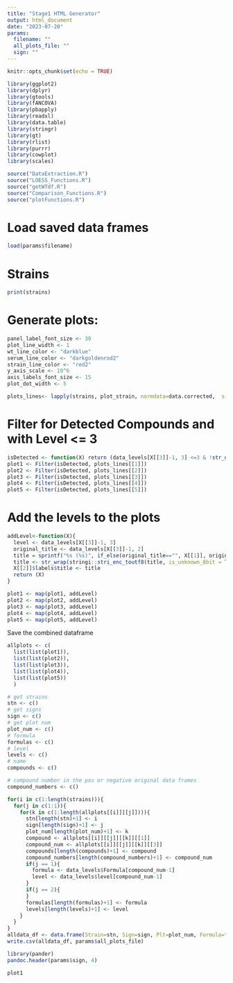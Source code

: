 ---
title: "Stage1 HTML Generator"
output: html_document
date: "2023-07-20"
params:
  filename: ""
  all_plots_file: ""
  sign: ""
---

```{r setup, include=FALSE}
knitr::opts_chunk$set(echo = TRUE)
```

```{r, warning=FALSE}
library(ggplot2)
library(dplyr)
library(gtools)
library(fANCOVA)
library(pbapply)
library(readxl)
library(data.table)
library(stringr)
library(gt)
library(rlist)
library(purrr)
library(cowplot)
library(scales)

source("DataExtraction.R")
source("LOESS_Functions.R")
source("getWTdf.R")
source("Comparison_Functions.R")
source("plotFunctions.R")
```

# Load saved data frames

```{r}
load(params$filename)
```

# Strains

```{r}
print(strains)
```

# Generate plots:

```{r, include=FALSE}
panel_label_font_size <- 30
plot_line_width <- 1
wt_line_color <- "darkblue"
serum_line_color <- "darkgoldenrod2"
strain_line_color <- "red2"
y_axis_scale <- 10^6
axis_labels_font_size <- 15
plot_dot_width <- 5

plots_lines<- lapply(strains, plot_strain, normdata=data.corrected,  sig_data = wt_fits_sigs)
```

# Filter for Detected Compounds and with Level <= 3

```{r, warning=FALSE}
isDetected <- function(X) return (data_levels[X[[3]]-1, 3] <=3 & !str_detect(X[[1]][[1]], "Var."))
plot1 <- Filter(isDetected, plots_lines[[1]])
plot2 <- Filter(isDetected, plots_lines[[2]])
plot3 <- Filter(isDetected, plots_lines[[3]])
plot4 <- Filter(isDetected, plots_lines[[4]])
plot5 <- Filter(isDetected, plots_lines[[5]])

```

# Add the levels to the plots

```{r}
addLevel<-function(X){
  level <- data_levels[X[[3]]-1, 3]
  original_title <- data_levels[X[[3]]-1, 2]
  title = sprintf("%s (%s)", if_else(original_title=="", X[[1]], original_title), level)
  title <- str_wrap(stringi::stri_enc_toutf8(title, is_unknown_8bit = TRUE), width=30)
  X[[2]]$labels$title <- title
  return (X)
}

plot1 <- map(plot1, addLevel)
plot2 <- map(plot2, addLevel)
plot3 <- map(plot3, addLevel)
plot4 <- map(plot4, addLevel)
plot5 <- map(plot5, addLevel)

```

Save the combined dataframe

```{r}
allplots <- c(
  list(list(plot1)),
  list(list(plot2)),
  list(list(plot3)),
  list(list(plot4)),
  list(list(plot5))
  )

# get strains
stn <- c()
# get signs
sign <- c()
# get plot num
plot_num <- c()
# formula
formulas <- c()
# level
levels <- c()
# name
compounds <- c()

# compound number in the pos or negative original data frames
compound_numbers <- c()

for(i in c(1:length(strains))){
  for(j in c(1:1)){
    for(k in c(1:length(allplots[[i]][[j]]))){
      stn[length(stn)+1] <- i
      sign[length(sign)+1] <- j
      plot_num[length(plot_num)+1] <- k
      compound <- allplots[[i]][[j]][[k]][[1]]
      compound_num <- allplots[[i]][[j]][[k]][[3]]
      compounds[length(compounds)+1] <- compound
      compound_numbers[length(compound_numbers)+1] <- compound_num
      if(j == 1){
        formula <- data_levels$Formula[compound_num-1]
        level <- data_levels$level[compound_num-1]
      }
      if(j == 2){
      }
      formulas[length(formulas)+1] <- formula
      levels[length(levels)+1] <- level
    }
  }
}
alldata_df <- data.frame(Strain=stn, Sign=sign, Plt=plot_num, Formula=formulas, Level=levels, Name=compounds, CompoundNumber=compound_numbers)
write.csv(alldata_df, params$all_plots_file)

```

```{r}
library(pander)
pandoc.header(params$sign, 4)
```


```{r}
plot1
```

